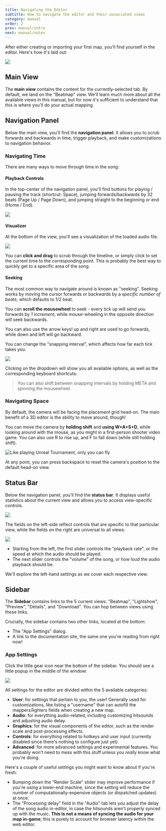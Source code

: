 ```yaml
---
title: Navigating the Editor
subtitle: How to navigate the editor and their associated views
category: manual
order: 2
prev: manual/intro
next: manual/notes
---
```


After either creating or importing your first map, you'll find yourself in the editor. Here's how it's laid out:

![](../../../media/images/annotated-view.png)

## Main View

The **main view** contains the content for the currently-selected tab. By default, we land on the "Beatmap" view. 
We'll learn much more about all the available views in this manual, but for now it's sufficient to understand that this is where you'll do your actual mapping.

## Navigation Panel

Below the main view, you'll find the **navigation panel**. It allows you to scrub forwards and backwards in time, trigger playback, and make customizations to navigation behavior.

### Navigating Time

There are many ways to move through time in the song:

#### Playback Controls

In the top-center of the navigation panel, you'll find buttons for playing / pausing the track (shortcut: <Shortcut>Space</Shortcut>), 
jumping forwards/backwards by 32 beats (<Shortcut separator="/">Page Up / Page Down</Shortcut>), and jumping straight to the beginning or end (<Shortcut separator="/">Home / End</Shortcut>).

![](../../../media/images/navigation-jump-icons.png)

#### Visualizer

At the bottom of the view, you'll see a visualization of the loaded audio file.

![](../../../media/images/navigation-waveform.png)

You can **click and drag** to scrub through the timeline, or simply click to set the current time to the corresponding point. 
This is probably the best way to quickly get to a specific area of the song.

#### Seeking

The most common way to navigate around is known as "seeking". Seeking works by moving the cursor forwards or backwards by a _specific number of beats_, which defaults to 1/2 beat.

You can **scroll the mousewheel** to seek - every tick up will send you forwards by _1 increment_, while mouse-wheeling in the opposite direction will seek backwards.

You can also use the arrow keys! <Shortcut>up</Shortcut> and <Shortcut>right</Shortcut> are used to go forwards, while <Shortcut>down</Shortcut> and <Shortcut>left</Shortcut> will go backward.

You can change the "snapping interval", which affects how far each tick takes you.

![](../../../media/images/snap-interval.png)

Clicking on the dropdown will show you all available options, as well as the corresponding keyboard shortcuts:

> You can also shift between snapping intervals by holding <Shortcut>META</Shortcut> and spinning the mousewheel.

### Navigating Space

By default, the camera will be facing the placement grid head-on. The main benefit of a 3D editor is the ability to move around, though!

You can move the camera by **holding <Shortcut>shift</Shortcut>** and **using <Shortcut>W+A+S+D</Shortcut>**, while looking around with the mouse, as you might in a first-person shooter video game. 
You can also use <Shortcut>R</Shortcut> to rise up, and <Shortcut>F</Shortcut> to fall down (while still holding shift).

![Like playing Unreal Tournament, only you can fly](../../../media/images/move-camera.gif)

At any point, you can press <Shortcut>backspace</Shortcut> to reset the camera's position to the default head-on view.

## Status Bar

Below the navigation panel, you'll find the **status bar**. It displays useful statistics about the current view and allows you to access view-specific controls.

![](../../../media/images/status-bar.png)

The fields on the left-side reflect controls that are specific to that particular view, while the fields on the right are universal to all views:

![](../../../media/images/navigation-status-bar.png)

- Starting from the left, the first slider controls the "playback rate", or the speed at which the audio should be played.
- The next slider controls the "volume" of the song, or how loud the audio playback should be. 

We'll explore the left-hand settings as we cover each respective view.

## Sidebar

The **Sidebar** contains links to the 5 current views: "Beatmap", "Lightshow", "Preview", "Details", and "Download". You can hop between views using these links.

Crucially, the sidebar contains two other links, located at the bottom:

- The "App Settings" dialog.
- A link to the documentation site, the same one you're reading from right now!

### App Settings

Click the little gear icon near the bottom of the sidebar. You should see a little popup in the middle of the window:

![](../../../media/images/settings.png)

All settings for the editor are divided within the 5 available categories:

- **User**: for settings that pertain to you, the user! Generally used for customizations, like listing a "username" that can autofill the mappers/lighters fields when creating a new map.
- **Audio**: for everything audio-related, including customizing hitsounds and adjusting audio delay.
- **Graphics**: for the visual components of the editor, such as the render scale and post-processing effects.
- **Controls**: for everything related to hotkeys and user input (currently disabled since there's nothing to configure just yet).
- **Advanced**: for more advanced settings and experimental features. You probably won't need to mess with this stuff unless you *really* know what you're doing.

Here's a couple of useful settings you might want to know about if you're fresh:

- Bumping down the "Render Scale" slider may improve performance if you're using a lower-end machine, 
  since the setting will reduce the number of computationally-expensive objects (or dispatched updates) at once.
- The "Processing delay" field in the "Audio" tab lets you adjust the delay of the song audio in-editor, in case the hitsounds aren't properly synced up with the music.
  **This is not a means of syncing the audio for your map in-game**; this is purely to account for browser latency within the web editor.
